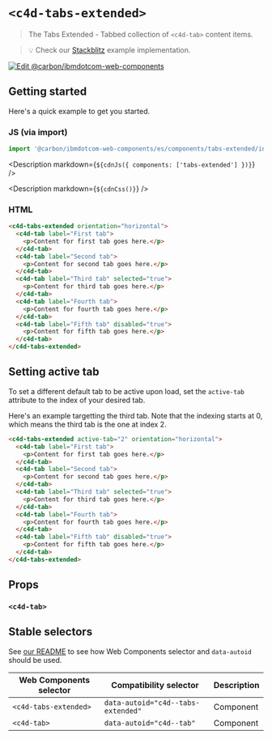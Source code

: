 
# `<c4d-tabs-extended>`

> The Tabs Extended - Tabbed collection of `<c4d-tab>` content items.

> 💡 Check our
> [Stackblitz](https://stackblitz.com/github/carbon-design-system/carbon-for-ibm-dotcom/tree/main/packages/web-components/examples/stackblitz/components/tabs-extended)
> example implementation.

[![Edit @carbon/ibmdotcom-web-components](https://developer.stackblitz.com/img/open_in_stackblitz.svg)](https://stackblitz.com/github/carbon-design-system/carbon-for-ibm-dotcom/tree/main/packages/web-components/examples/codesandbox/components/tabs-extended)

## Getting started

Here's a quick example to get you started.

### JS (via import)

```javascript
import '@carbon/ibmdotcom-web-components/es/components/tabs-extended/index.js';
```

<Description markdown={`${cdnJs({ components: ['tabs-extended'] })}`} />

<Description markdown={`${cdnCss()}`} />

### HTML

```html
<c4d-tabs-extended orientation="horizontal">
  <c4d-tab label="First tab">
    <p>Content for first tab goes here.</p>
  </c4d-tab>
  <c4d-tab label="Second tab">
    <p>Content for second tab goes here.</p>
  </c4d-tab>
  <c4d-tab label="Third tab" selected="true">
    <p>Content for third tab goes here.</p>
  </c4d-tab>
  <c4d-tab label="Fourth tab">
    <p>Content for fourth tab goes here.</p>
  </c4d-tab>
  <c4d-tab label="Fifth tab" disabled="true">
    <p>Content for fifth tab goes here.</p>
  </c4d-tab>
</c4d-tabs-extended>
```

## Setting active tab

To set a different default tab to be active upon load, set the `active-tab`
attribute to the index of your desired tab.

Here's an example targetting the third tab. Note that the indexing starts at 0,
which means the third tab is the one at index 2.

```html
<c4d-tabs-extended active-tab="2" orientation="horizontal">
  <c4d-tab label="First tab">
    <p>Content for first tab goes here.</p>
  </c4d-tab>
  <c4d-tab label="Second tab">
    <p>Content for second tab goes here.</p>
  </c4d-tab>
  <c4d-tab label="Third tab" selected="true">
    <p>Content for third tab goes here.</p>
  </c4d-tab>
  <c4d-tab label="Fourth tab">
    <p>Content for fourth tab goes here.</p>
  </c4d-tab>
  <c4d-tab label="Fifth tab" disabled="true">
    <p>Content for fifth tab goes here.</p>
  </c4d-tab>
</c4d-tabs-extended>
```

## Props

### `<c4d-tab>`

<Props of="c4d-tab" />
<Description markdown={markdownContents} />

## Stable selectors

See
[our README](https://github.com/carbon-design-system/carbon-for-ibm-dotcom/tree/main/packages/web-components#stable-selectors-for-analytics-and-integratione2e-testing-in-web-components)
to see how Web Components selector and `data-autoid` should be used.

| Web Components selector | Compatibility selector             | Description |
| ----------------------- | ---------------------------------- | ----------- |
| `<c4d-tabs-extended>`   | `data-autoid="c4d--tabs-extended"` | Component   |
| `<c4d-tab>`             | `data-autoid="c4d--tab"`           | Component   |

<Description markdown={contributing} />

